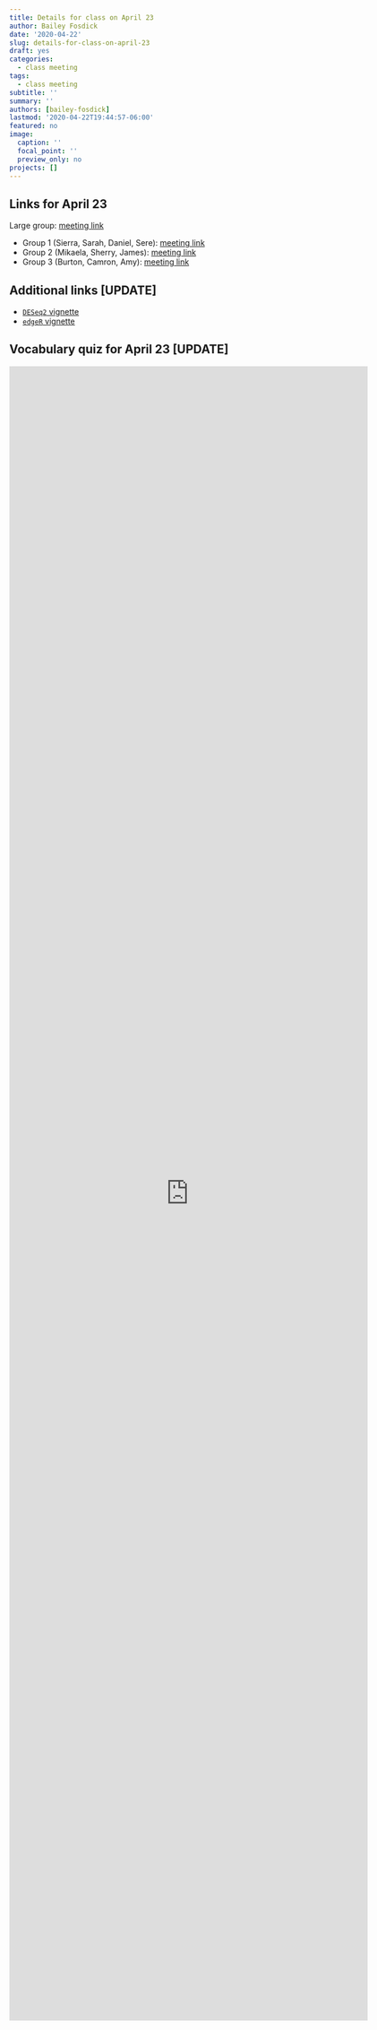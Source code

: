 ```yaml
---
title: Details for class on April 23
author: Bailey Fosdick
date: '2020-04-22'
slug: details-for-class-on-april-23
draft: yes
categories:
  - class meeting
tags:
  - class meeting
subtitle: ''
summary: ''
authors: [bailey-fosdick]
lastmod: '2020-04-22T19:44:57-06:00'
featured: no
image:
  caption: ''
  focal_point: ''
  preview_only: no
projects: []
---
```


## Links for April 23

Large group: [meeting link](https://teams.microsoft.com/l/meetup-join/19%3ameeting_ZWY5MTczNDUtOTIzYS00ZGUyLTk4ODctMjdhZWI4MmE4NjMx%40thread.v2/0?context=%7b%22Tid%22%3a%22afb58802-ff7a-4bb1-ab21-367ff2ecfc8b%22%2c%22Oid%22%3a%2205ade929-16e7-49a7-96bb-775f26ed73d5%22%7d)

- Group 1 (Sierra, Sarah, Daniel, Sere): [meeting link](https://teams.microsoft.com/l/meetup-join/19%3ameeting_NjA3Y2Q5MDYtYTM5OS00MzAyLWEwMzAtMzdmNWMzYzhmMTUw%40thread.v2/0?context=%7b%22Tid%22%3a%22afb58802-ff7a-4bb1-ab21-367ff2ecfc8b%22%2c%22Oid%22%3a%2205ade929-16e7-49a7-96bb-775f26ed73d5%22%7d)
- Group 2 (Mikaela, Sherry, James): [meeting link](https://teams.microsoft.com/l/meetup-join/19%3ameeting_M2I3YmViYjMtNWJlNC00M2E5LTg5NTItNzI0N2VlYmVkNzUz%40thread.v2/0?context=%7b%22Tid%22%3a%22afb58802-ff7a-4bb1-ab21-367ff2ecfc8b%22%2c%22Oid%22%3a%2205ade929-16e7-49a7-96bb-775f26ed73d5%22%7d)
- Group 3 (Burton, Camron, Amy): [meeting link](https://teams.microsoft.com/l/meetup-join/19%3ameeting_YjE4ZGJhNjItYTViMS00MjZjLTk4NWUtMjBhY2E3OTJiOGQw%40thread.v2/0?context=%7b%22Tid%22%3a%22afb58802-ff7a-4bb1-ab21-367ff2ecfc8b%22%2c%22Oid%22%3a%2205ade929-16e7-49a7-96bb-775f26ed73d5%22%7d)


## Additional links [UPDATE]

- [`DESeq2` vignette](https://bioconductor.org/packages/release/bioc/vignettes/DESeq/inst/doc/DESeq.pdf)
- [`edgeR` vignette](https://www.bioconductor.org/packages/release/bioc/vignettes/edgeR/inst/doc/edgeRUsersGuide.pdf)


## Vocabulary quiz for April 23 [UPDATE]

<iframe src="https://docs.google.com/forms/d/e/1FAIpQLSeBAzaWodnzNYNy3xOjn_MBIQQIOvX4NcBZlMoJptgazKfX9w/viewform?embedded=true" width="640" height="2952" frameborder="0" marginheight="0" marginwidth="0">Loading…</iframe>


